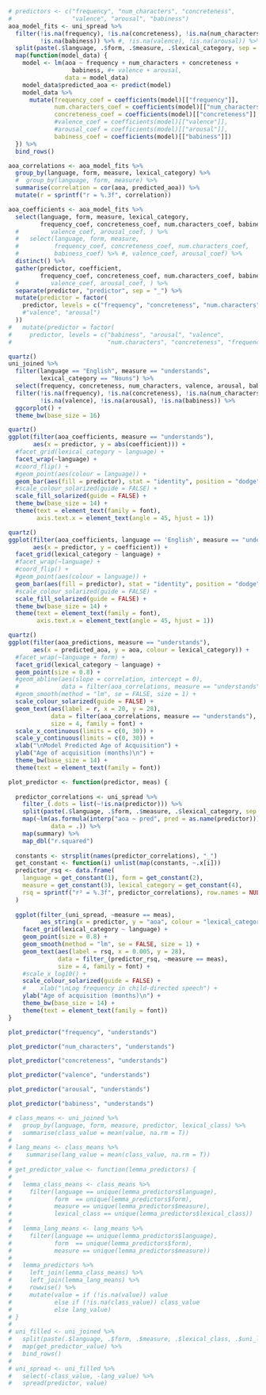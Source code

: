 ```r
# predictors <- c("frequency", "num_characters", "concreteness",
#                 "valence", "arousal", "babiness")
aoa_model_fits <- uni_spread %>%
  filter(!is.na(frequency), !is.na(concreteness), !is.na(num_characters),
         !is.na(babiness)) %>% #, !is.na(valence), !is.na(arousal)) %>%
  split(paste(.$language, .$form, .$measure, .$lexical_category, sep = "_")) %>%
  map(function(model_data) {
    model <- lm(aoa ~ frequency + num_characters + concreteness + 
                  babiness, #+ valence + arousal,
                data = model_data)
    model_data$predicted_aoa <- predict(model)
    model_data %>%
      mutate(frequency_coef = coefficients(model)[["frequency"]],
             num.characters_coef = coefficients(model)[["num_characters"]],
             concreteness_coef = coefficients(model)[["concreteness"]],
             #valence_coef = coefficients(model)[["valence"]],
             #arousal_coef = coefficients(model)[["arousal"]],
             babiness_coef = coefficients(model)[["babiness"]])
  }) %>%
  bind_rows()

aoa_correlations <- aoa_model_fits %>%
  group_by(language, form, measure, lexical_category) %>%
  #  group_by(language, form, measure) %>%
  summarise(correlation = cor(aoa, predicted_aoa)) %>%
  mutate(r = sprintf("r = %.3f", correlation))

aoa_coefficients <- aoa_model_fits %>%
  select(language, form, measure, lexical_category,
         frequency_coef, concreteness_coef, num.characters_coef, babiness_coef) %>%
  #         valence_coef, arousal_coef, ) %>%
  #   select(language, form, measure,
  #          frequency_coef, concreteness_coef, num.characters_coef,
  #          babiness_coef) %>% #, valence_coef, arousal_coef) %>%
  distinct() %>%
  gather(predictor, coefficient,
         frequency_coef, concreteness_coef, num.characters_coef, babiness_coef) %>%
  #         valence_coef, arousal_coef, ) %>%
  separate(predictor, "predictor", sep = "_") %>%
  mutate(predictor = factor(
    predictor, levels = c("frequency", "concreteness", "num.characters", "babiness")
    #"valence", "arousal")
  ))
#   mutate(predictor = factor(
#     predictor, levels = c("babiness", "arousal", "valence",
#                           "num.characters", "concreteness", "frequency")))
```

```r
quartz()
uni_joined %>%
  filter(language == "English", measure == "understands",
         lexical_category == "Nouns") %>%
  select(frequency, concreteness, num_characters, valence, arousal, babiness) %>%
  filter(!is.na(frequency), !is.na(concreteness), !is.na(num_characters),
         !is.na(valence), !is.na(arousal), !is.na(babiness)) %>%
  ggcorplot() +
  theme_bw(base_size = 16)
```

```r
quartz()
ggplot(filter(aoa_coefficients, measure == "understands"),
       aes(x = predictor, y = abs(coefficient))) +
  #facet_grid(lexical_category ~ language) +
  facet_wrap(~language) +
  #coord_flip() +
  #geom_point(aes(colour = language)) +
  geom_bar(aes(fill = predictor), stat = "identity", position = "dodge") +
  #scale_colour_solarized(guide = FALSE) +
  scale_fill_solarized(guide = FALSE) +
  theme_bw(base_size = 14) +
  theme(text = element_text(family = font),
        axis.text.x = element_text(angle = 45, hjust = 1))
```

```r
quartz()
ggplot(filter(aoa_coefficients, language == 'English', measure == "understands"),
       aes(x = predictor, y = coefficient)) +
  facet_grid(lexical_category ~ language) +
  #facet_wrap(~language) +
  #coord_flip() +
  #geom_point(aes(colour = language)) +
  geom_bar(aes(fill = predictor), stat = "identity", position = "dodge") +
  #scale_colour_solarized(guide = FALSE) +
  scale_fill_solarized(guide = FALSE) +
  theme_bw(base_size = 14) +
  theme(text = element_text(family = font),
        axis.text.x = element_text(angle = 45, hjust = 1))
```

```r
quartz()
ggplot(filter(aoa_predictions, measure == "understands"),
       aes(x = predicted_aoa, y = aoa, colour = lexical_category)) +
  #facet_wrap(~language + form) +
  facet_grid(lexical_category ~ language) +
  geom_point(size = 0.8) +
  #geom_abline(aes(slope = correlation, intercept = 0),
  #            data = filter(aoa_correlations, measure == "understands")) +
  #geom_smooth(method = "lm", se = FALSE, size = 1) +
  scale_colour_solarized(guide = FALSE) +
  geom_text(aes(label = r, x = 20, y = 28),
            data = filter(aoa_correlations, measure == "understands"),
            size = 4, family = font) +
  scale_x_continuous(limits = c(0, 30)) +
  scale_y_continuous(limits = c(0, 30)) +
  xlab("\nModel Predicted Age of Acquisition") +
  ylab("Age of acquisition (months)\n") +
  theme_bw(base_size = 14) +
  theme(text = element_text(family = font))
```

```r
plot_predictor <- function(predictor, meas) {
  
  predictor_correlations <- uni_spread %>%
    filter_(.dots = list(~!is.na(predictor))) %>%
    split(paste(.$language, .$form, .$measure, .$lexical_category, sep = "_")) %>%
    map(~lm(as.formula(interp("aoa ~ pred", pred = as.name(predictor))),
            data = .)) %>%
    map(summary) %>%
    map_dbl("r.squared")
  
  constants <- strsplit(names(predictor_correlations), "_")
  get_constant <- function(i) unlist(map(constants, ~.x[i]))
  predictor_rsq <- data.frame(
    language = get_constant(1), form = get_constant(2),
    measure = get_constant(3), lexical_category = get_constant(4),
    rsq = sprintf("r² = %.3f", predictor_correlations), row.names = NULL
  )
  
  ggplot(filter_(uni_spread, ~measure == meas),
         aes_string(x = predictor, y = "aoa", colour = "lexical_category")) +
    facet_grid(lexical_category ~ language) +
    geom_point(size = 0.8) +
    geom_smooth(method = "lm", se = FALSE, size = 1) +
    geom_text(aes(label = rsq, x = 0.005, y = 28),
              data = filter_(predictor_rsq, ~measure == meas),
              size = 4, family = font) +
    #scale_x_log10() +
    scale_colour_solarized(guide = FALSE) +
    #    xlab("\nLog frequency in child-directed speech") +
    ylab("Age of acquisition (months)\n") +
    theme_bw(base_size = 14) +
    theme(text = element_text(family = font))
}
```

```r
plot_predictor("frequency", "understands")
```

```r
plot_predictor("num_characters", "understands")
```

```r
plot_predictor("concreteness", "understands")
```

```r
plot_predictor("valence", "understands")
```

```r
plot_predictor("arousal", "understands")
```

```r
plot_predictor("babiness", "understands")
```

```r
# class_means <- uni_joined %>%
#   group_by(language, form, measure, predictor, lexical_class) %>%
#   summarise(class_value = mean(value, na.rm = T))
# 
# lang_means <- class_means %>%
#    summarise(lang_value = mean(class_value, na.rm = T))
# 
# get_predictor_value <- function(lemma_predictors) {
#   
#   lemma_class_means <- class_means %>%
#     filter(language == unique(lemma_predictors$language),
#            form  == unique(lemma_predictors$form), 
#            measure == unique(lemma_predictors$measure),
#            lexical_class == unique(lemma_predictors$lexical_class))
#   
#   lemma_lang_means <- lang_means %>%
#     filter(language == unique(lemma_predictors$language),
#            form  == unique(lemma_predictors$form), 
#            measure == unique(lemma_predictors$measure))
#   
#   lemma_predictors %>%
#     left_join(lemma_class_means) %>%
#     left_join(lemma_lang_means) %>%
#     rowwise() %>%
#     mutate(value = if (!is.na(value)) value
#            else if (!is.na(class_value)) class_value
#            else lang_value)
# }
# 
# uni_filled <- uni_joined %>%
#   split(paste(.$language, .$form, .$measure, .$lexical_class, .$uni_lemma, sep = "_")) %>%
#   map(get_predictor_value) %>%
#   bind_rows()
# 
# uni_spread <- uni_filled %>%
#   select(-class_value, -lang_value) %>%
#   spread(predictor, value)
```
